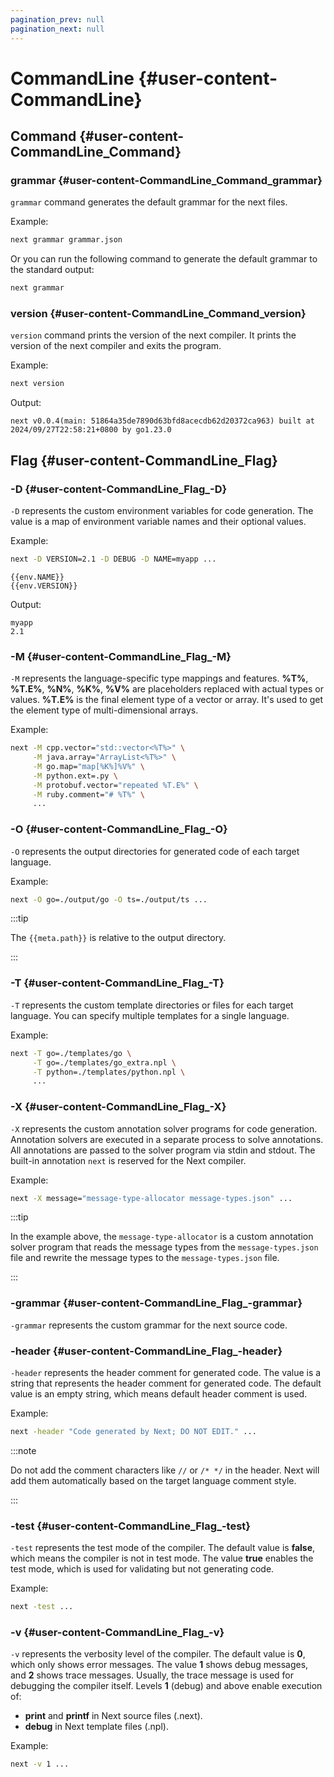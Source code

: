 ```yaml
---
pagination_prev: null
pagination_next: null
---
```

# CommandLine {#user-content-CommandLine}
## Command {#user-content-CommandLine_Command}
### grammar {#user-content-CommandLine_Command_grammar}

`grammar` command generates the default grammar for the next files.

Example:

```sh
next grammar grammar.json
```

Or you can run the following command to generate the default grammar to the standard output:
```sh
next grammar
```

### version {#user-content-CommandLine_Command_version}

`version` command prints the version of the next compiler. It prints the version of the next compiler and exits the program.

Example:

```sh
next version
```

Output:

```
next v0.0.4(main: 51864a35de7890d63bfd8acecdb62d20372ca963) built at 2024/09/27T22:58:21+0800 by go1.23.0
```

## Flag {#user-content-CommandLine_Flag}
### -D {#user-content-CommandLine_Flag_-D}

`-D` represents the custom environment variables for code generation. The value is a map of environment variable names and their optional values.

Example:

```sh
next -D VERSION=2.1 -D DEBUG -D NAME=myapp ...
```

```npl
{{env.NAME}}
{{env.VERSION}}
```

Output:

```
myapp
2.1
```

### -M {#user-content-CommandLine_Flag_-M}

`-M` represents the language-specific type mappings and features. **%T%**, **%T.E%**, **%N%**, **%K%**, **%V%** are placeholders replaced with actual types or values. **%T.E%** is the final element type of a vector or array. It's used to get the element type of multi-dimensional arrays.

Example:

```sh
next -M cpp.vector="std::vector<%T%>" \
     -M java.array="ArrayList<%T%>" \
     -M go.map="map[%K%]%V%" \
     -M python.ext=.py \
     -M protobuf.vector="repeated %T.E%" \
     -M ruby.comment="# %T%" \
     ...
```

### -O {#user-content-CommandLine_Flag_-O}

`-O` represents the output directories for generated code of each target language.

Example:

```sh
next -O go=./output/go -O ts=./output/ts ...
```

:::tip

The `{{meta.path}}` is relative to the output directory.

:::

### -T {#user-content-CommandLine_Flag_-T}

`-T` represents the custom template directories or files for each target language. You can specify multiple templates for a single language.

Example:

```sh
next -T go=./templates/go \
     -T go=./templates/go_extra.npl \
     -T python=./templates/python.npl \
     ...
```

### -X {#user-content-CommandLine_Flag_-X}

`-X` represents the custom annotation solver programs for code generation. Annotation solvers are executed in a separate process to solve annotations. All annotations are passed to the solver program via stdin and stdout. The built-in annotation `next` is reserved for the Next compiler.

Example:

```sh
next -X message="message-type-allocator message-types.json" ...
```

:::tip

In the example above, the `message-type-allocator` is a custom annotation solver program that reads the message types from the `message-types.json` file and rewrite the message types to the `message-types.json` file.

:::

### -grammar {#user-content-CommandLine_Flag_-grammar}

`-grammar` represents the custom grammar for the next source code.

### -header {#user-content-CommandLine_Flag_-header}

`-header` represents the header comment for generated code. The value is a string that represents the header comment for generated code. The default value is an empty string, which means default header comment is used.

Example:

```sh
next -header "Code generated by Next; DO NOT EDIT." ...
```

:::note

Do not add the comment characters like `//` or `/* */` in the header. Next will add them automatically based on the target language comment style.

:::

### -test {#user-content-CommandLine_Flag_-test}

`-test` represents the test mode of the compiler. The default value is **false**, which means the compiler is not in test mode. The value **true** enables the test mode, which is used for validating but not generating code.

Example:

```sh
next -test ...
```

### -v {#user-content-CommandLine_Flag_-v}

`-v` represents the verbosity level of the compiler. The default value is **0**, which only shows error messages. The value **1** shows debug messages, and **2** shows trace messages. Usually, the trace message is used for debugging the compiler itself. Levels **1** (debug) and above enable execution of:

- **print** and **printf** in Next source files (.next).
- **debug** in Next template files (.npl).

Example:

```sh
next -v 1 ...
```

